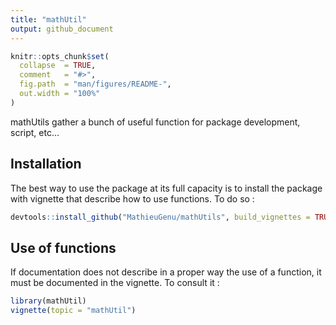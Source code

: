 ```yaml
---
title: "mathUtil"
output: github_document
---
```


```r
knitr::opts_chunk$set(
  collapse  = TRUE,
  comment   = "#>",
  fig.path  = "man/figures/README-",
  out.width = "100%"
)
```

mathUtils gather a bunch of useful function for package development, script, etc...

## Installation

The best way to use the package at its full capacity is to install the package with vignette that describe
how to use functions. To do so :

```r
devtools::install_github("MathieuGenu/mathUtils", build_vignettes = TRUE)
```

## Use of functions

If documentation does not describe in a proper way the use of a function, it must be documented in the vignette. To consult it : 

```r
library(mathUtil)
vignette(topic = "mathUtil")
```
